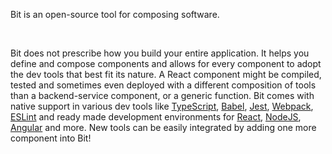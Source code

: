 
Bit is an open-source tool for composing software.

<ComponentCardGroup components={bitComponent} className={styles.bitCard} />
<br />

<!-- Every independent component built, compounds in value and becomes an asset
for the developer, the team and the entire organization and can be used for the definition and development of new products.  -->

<WhatIsBitSmall components={bitComponent} />

<!-- **As a developer, imagine having a single mini-repository for each of your components, and a dev experience that makes the development of them seamless together.**
As an arhictect, imagine having your entire software architecture built from service-oriented components, sorted and controlled on a single architectural graph, it is like scaling
Microservices for everything. As a designer, think of composing a design out of symbols, each symbol is indepednent and reusable.
 -->
Bit does not prescribe how you build your entire application. It helps you define and compose components and allows for every component to adopt the dev tools that best fit its nature.
A React component might be compiled, tested and sometimes even deployed with a different composition of tools than a backend-service component, or a generic function.
Bit comes with native support in various dev tools like [TypeScript](/tools/typescript), [Babel](/tools/babel), [Jest](/tools/jest), [Webpack](/tools/webpack), [ESLint](/tools/eslint) and
ready made development environments for [React](/frameworks/react), [NodeJS](/frameworks/node), [Angular](/envs/angular) and more. New tools can be easily integrated by
adding one more component into Bit!

<!-- Building in components promotes good software design practices like single resposibility principle, seperation of concerns and encapsulation. It helps drive symmetery between
product requirements, architecture and the organization structure allowing development to scale to more teams owning specific product responsibilities.
 -->
 
